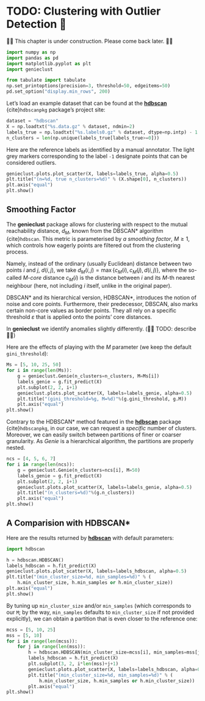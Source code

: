 # TODO: Clustering with Outlier Detection 🚧

::::{important}
🚧🚧 This chapter is under construction.  Please come back later. 🚧🚧
::::


```python
import numpy as np
import pandas as pd
import matplotlib.pyplot as plt
import genieclust
```

```python
from tabulate import tabulate
np.set_printoptions(precision=3, threshold=50, edgeitems=50)
pd.set_option("display.min_rows", 200)
```



Let's load an example dataset that can be found
at the [**hdbscan**](https://hdbscan.readthedocs.io)
{cite}`hdbscanpkg` package's project site:

```python
dataset = "hdbscan"
X = np.loadtxt("%s.data.gz" % dataset, ndmin=2)
labels_true = np.loadtxt("%s.labels0.gz" % dataset, dtype=np.intp) - 1
n_clusters = len(np.unique(labels_true[labels_true>=0]))
```



Here are the reference labels as identified by a manual annotator.
The light grey markers corresponding to the label `-1` designate points
that can be considered outliers.

```python
genieclust.plots.plot_scatter(X, labels=labels_true, alpha=0.5)
plt.title("(n=%d, true n_clusters=%d)" % (X.shape[0], n_clusters))
plt.axis("equal")
plt.show()
```



## Smoothing Factor

The **genieclust** package allows for clustering with respect
to the mutual reachability distance, $d_M$,
known from the DBSCAN\* algorithm {cite}`hdbscan`.
This metric is parameterised by *a smoothing factor*, $M\ge 1$, which
controls how eagerly points are filtered out from the clustering process.

Namely, instead of the ordinary (usually Euclidean) distance
between two points $i$ and $j$, $d(i,j)$, we take
$d_M(i,j)=\max\{ c_M(i), c_M(j), d(i, j) \}$, where the so-called $M$-*core*
distance $c_M(i)$ is the distance between $i$ and its $M$-th nearest neighbour
(here, not including $i$ itself, unlike in the original paper).

DBSCAN\* and its hierarchical version, HDBSCAN\*, introduces the notion
of noise and core points.  Furthermore, their predecessor, DBSCAN,
also marks certain non-core values as border points.  They all rely
on a specific threshold $\varepsilon$ that is applied onto the points'
core distances.

In **genieclust** we identify anomalies slightly differently.
<!--
Following  {cite}`geniem`
TODO
-->
(🚧🚧 TODO: describe 🚧🚧)


Here are the effects of playing with the $M$ parameter
(we keep the default `gini_threshold`):

```python
Ms = [5, 10, 25, 50]
for i in range(len(Ms)):
    g = genieclust.Genie(n_clusters=n_clusters, M=Ms[i])
    labels_genie = g.fit_predict(X)
    plt.subplot(2, 2, i+1)
    genieclust.plots.plot_scatter(X, labels=labels_genie, alpha=0.5)
    plt.title("(gini_threshold=%g, M=%d)"%(g.gini_threshold, g.M))
    plt.axis("equal")
plt.show()
```

<!--
We can also detect outliers with Genie, remove them temporarily
from the dataset, and then apply the clustering procedure once again
but now with respect to the original distance (here: Euclidean):

```python
# Step 1: Noise point identification
g1 = genieclust.Genie(n_clusters=n_clusters, M=50)
labels_genie = g1.fit_predict(X)
is_outlier = (labels_genie < 0)
# Step 2: Clustering of non-noise points:
g2 = genieclust.Genie(n_clusters=n_clusters)
labels_genie_no_outliers = g2.fit_predict(X[~is_outlier, :])
# Replace old labels with the new ones:
labels_genie[~is_outlier] = labels_genie_no_outliers
# Scatter plot:
genieclust.plots.plot_scatter(X, labels=labels_genie, alpha=0.5)
plt.title("(gini_threshold=%g, noise points removed first; M=%d)"%(g2.gini_threshold, g1.M))
plt.axis("equal")
plt.show()
```
-->

Contrary to the HDBSCAN\* method featured in the [**hdbscan**](https://hdbscan.readthedocs.io)
package {cite}`hdbscanpkg`, in our case, we can request a *specific* number of clusters.
Moreover, we can easily switch between partitions of finer or coarser
granularity.  As *Genie* is a hierarchical algorithm, the partitions are properly nested.


```python
ncs = [4, 5, 6, 7]
for i in range(len(ncs)):
    g = genieclust.Genie(n_clusters=ncs[i], M=50)
    labels_genie = g.fit_predict(X)
    plt.subplot(2, 2, i+1)
    genieclust.plots.plot_scatter(X, labels=labels_genie, alpha=0.5)
    plt.title("(n_clusters=%d)"%(g.n_clusters))
    plt.axis("equal")
plt.show()
```



## A Comparision with HDBSCAN\*


Here are the results returned by [**hdbscan**](https://hdbscan.readthedocs.io)
with default parameters:

```python
import hdbscan
```

```python
h = hdbscan.HDBSCAN()
labels_hdbscan = h.fit_predict(X)
genieclust.plots.plot_scatter(X, labels=labels_hdbscan, alpha=0.5)
plt.title("(min_cluster_size=%d, min_samples=%d)" % (
    h.min_cluster_size, h.min_samples or h.min_cluster_size))
plt.axis("equal")
plt.show()
```


By tuning up `min_cluster_size` and/or `min_samples` (which corresponds
to our `M`; by the way, `min_samples` defaults to `min_cluster_size`
if not provided explicitly), we can obtain a partition that is even closer
to the reference one:


```python
mcss = [5, 10, 25]
mss = [5, 10]
for i in range(len(mcss)):
    for j in range(len(mss)):
        h = hdbscan.HDBSCAN(min_cluster_size=mcss[i], min_samples=mss[j])
        labels_hdbscan = h.fit_predict(X)
        plt.subplot(3, 2, i*len(mss)+j+1)
        genieclust.plots.plot_scatter(X, labels=labels_hdbscan, alpha=0.5)
        plt.title("(min_cluster_size=%d, min_samples=%d)" % (
            h.min_cluster_size, h.min_samples or h.min_cluster_size))
        plt.axis("equal")
plt.show()
```
